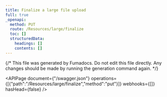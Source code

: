 ```yaml
---
title: Finalize a large file upload
full: true
_openapi:
  method: PUT
  route: /Resources/large/finalize
  toc: []
  structuredData:
    headings: []
    contents: []
---
```


{/* This file was generated by Fumadocs.
Do not edit this file directly. Any changes should be made by running the generation command again. */}

<APIPage document={"/swagger.json"} operations={[{"path":"/Resources/large/finalize","method":"put"}]} webhooks={[]} hasHead={false} />